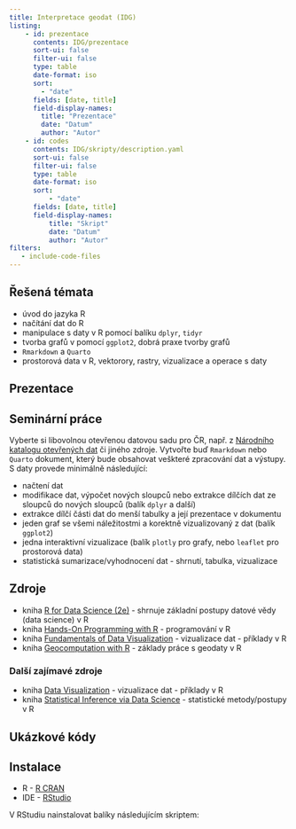 ```yaml
---
title: Interpretace geodat (IDG)
listing:
    - id: prezentace
      contents: IDG/prezentace
      sort-ui: false
      filter-ui: false
      type: table
      date-format: iso
      sort:
        - "date"
      fields: [date, title] 
      field-display-names:
        title: "Prezentace"
        date: "Datum"
        author: "Autor"
    - id: codes
      contents: IDG/skripty/description.yaml
      sort-ui: false
      filter-ui: false
      type: table
      date-format: iso
      sort:
          - "date"
      fields: [date, title] 
      field-display-names:
          title: "Skript"
          date: "Datum"
          author: "Autor"
filters:
   - include-code-files
---
```


## Řešená témata{.topics}

- úvod do jazyka R
- načítání dat do R
- manipulace s daty v R pomocí balíku `dplyr`, `tidyr`
- tvorba grafů v pomocí `ggplot2`, dobrá praxe tvorby grafů 
- `Rmarkdown` a `Quarto`
- prostorová data v R, vektorory, rastry, vizualizace a operace s daty

## Prezentace{.presentations}

::: {#prezentace}
:::

## Seminární práce{.seminar-work}

Vyberte si libovolnou otevřenou datovou sadu pro ČR, např. z [Národního katalogu otevřených dat](https://data.gov.cz/datov%C3%A9-sady) či jiného zdroje. Vytvořte buď `Rmarkdown` nebo `Quarto` dokument, který bude obsahovat veškteré zpracování dat a výstupy. S daty provede minimálně následující:

- načtení dat
- modifikace dat, výpočet nových sloupců nebo extrakce dílčích dat ze sloupců do nových sloupců (balík `dplyr` a další)
- extrakce dílčí části dat do menší tabulky a její prezentace v dokumentu
- jeden graf se všemi náležitostmi a korektně vizualizovaný z dat (balík `ggplot2`)
- jedna interaktivní vizualizace (balík `plotly` pro grafy, nebo `leaflet` pro prostorová data)
- statistická sumarizace/vyhodnocení dat - shrnutí, tabulka, vizualizace

## Zdroje{.sources}

- kniha [R for Data Science (2e)](https://r4ds.hadley.nz/) - shrnuje základní postupy datové vědy (data science) v R
- kniha [Hands-On Programming with R](https://rstudio-education.github.io/hopr/) - programování v R 
- kniha [Fundamentals of Data Visualization](https://clauswilke.com/dataviz/) - vizualizace dat - příklady v R
- kniha [Geocomputation with R](https://r.geocompx.org/) - základy práce s geodaty v R
  
### Další zajímavé zdroje

- kniha [Data Visualization](https://socviz.co/) - vizualizace dat - příklady v R
- kniha [Statistical Inference via Data Science](https://moderndive.com/) - statistické metody/postupy v R


## Ukázkové kódy{.codes}

::: {#codes}
:::


## Instalace{.instals}

- R - [R CRAN](https://cran.r-project.org/bin/windows/base/)
- IDE - [RStudio](https://posit.co/download/rstudio-desktop/)

V RStudiu nainstalovat balíky následujícím skriptem:
```.r
```